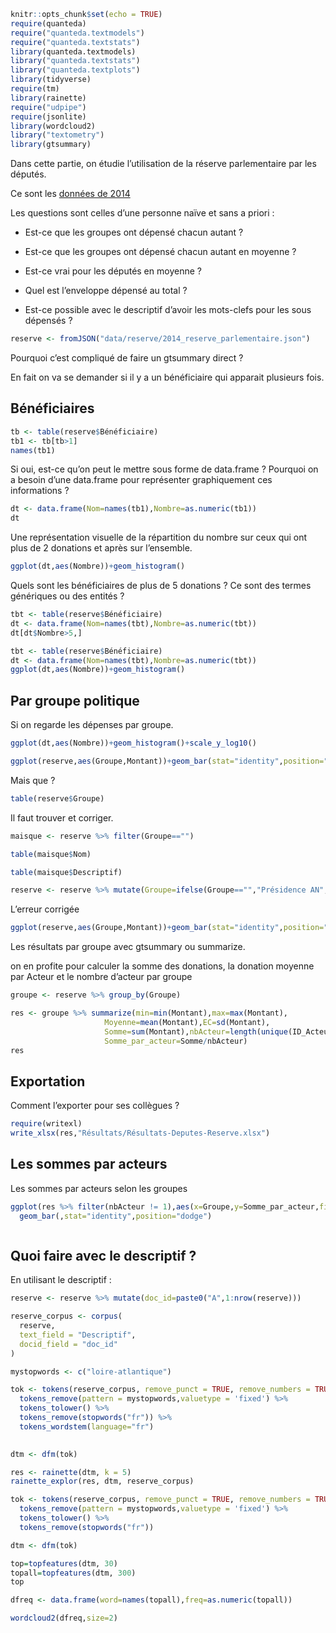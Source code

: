 
```r
knitr::opts_chunk$set(echo = TRUE)
require(quanteda)
require("quanteda.textmodels")
require("quanteda.textstats")
library(quanteda.textmodels)
library("quanteda.textstats")
library("quanteda.textplots")
library(tidyverse)
require(tm)
library(rainette)
require("udpipe")
require(jsonlite)
library(wordcloud2)
library("textometry")
library(gtsummary)
```

Dans cette partie, on étudie l'utilisation de la réserve parlementaire par les 
députés. 

Ce sont les [données de 2014](https://www.data.gouv.fr/fr/datasets/reserve-parlementaire/)

Les questions sont celles d'une personne naïve et sans a priori : 

- Est-ce que les groupes ont dépensé chacun autant ?

- Est-ce que les groupes ont dépensé chacun autant en moyenne ?

- Est-ce vrai pour les députés en moyenne ?

- Quel est l'enveloppe dépensé au total ?

<!-- - Comment on utilise un tableau de données supplémentaires pour avoir les infos -->
<!-- sur les parlementaires ? -->

- Est-ce possible avec le descriptif d'avoir les mots-clefs pour les sous dépensés ?


```r
reserve <- fromJSON("data/reserve/2014_reserve_parlementaire.json")
```



Pourquoi c'est compliqué de faire un gtsummary direct ?

En fait on va se demander si il y a un bénéficiaire qui apparait plusieurs fois.

## Bénéficiaires

```r
tb <- table(reserve$Bénéficiaire)
tb1 <- tb[tb>1]
names(tb1)
```



Si oui, est-ce qu'on peut le mettre sous forme de data.frame ? Pourquoi on a 
besoin d'une data.frame pour représenter graphiquement ces informations ?


```r
dt <- data.frame(Nom=names(tb1),Nombre=as.numeric(tb1))
dt
```

Une représentation visuelle de la répartition du nombre sur ceux qui ont plus de
2 donations et après sur l'ensemble.



```r
ggplot(dt,aes(Nombre))+geom_histogram()
```

Quels sont les bénéficiaires de plus de 5 donations ? Ce sont des termes génériques
ou des entités ?

```r
tbt <- table(reserve$Bénéficiaire)
dt <- data.frame(Nom=names(tbt),Nombre=as.numeric(tbt))
dt[dt$Nombre>5,]
```



```r
tbt <- table(reserve$Bénéficiaire)
dt <- data.frame(Nom=names(tbt),Nombre=as.numeric(tbt))
ggplot(dt,aes(Nombre))+geom_histogram()
```

## Par groupe politique

Si on regarde les dépenses par groupe.


```r
ggplot(dt,aes(Nombre))+geom_histogram()+scale_y_log10()
```
```r
ggplot(reserve,aes(Groupe,Montant))+geom_bar(stat="identity",position="dodge")
```

Mais que ?

```r
table(reserve$Groupe)
```


Il faut trouver et corriger.


```r

maisque <- reserve %>% filter(Groupe=="")

table(maisque$Nom)

table(maisque$Descriptif)

reserve <- reserve %>% mutate(Groupe=ifelse(Groupe=="","Présidence AN",Groupe))
```


L'erreur corrigée


```r
ggplot(reserve,aes(Groupe,Montant))+geom_bar(stat="identity",position="dodge")
```


Les résultats par groupe avec gtsummary ou summarize.

on en profite pour calculer la somme des donations, la donation moyenne par 
Acteur et le nombre d'acteur par groupe



```r
groupe <- reserve %>% group_by(Groupe)

res <- groupe %>% summarize(min=min(Montant),max=max(Montant),
                     Moyenne=mean(Montant),EC=sd(Montant),
                     Somme=sum(Montant),nbActeur=length(unique(ID_Acteur)),
                     Somme_par_acteur=Somme/nbActeur)
res 
```


## Exportation 

Comment l'exporter pour ses collègues ?



```r
require(writexl)
write_xlsx(res,"Résultats/Résultats-Deputes-Reserve.xlsx")
```

## Les sommes par acteurs

Les sommes par acteurs selon les groupes

```r
ggplot(res %>% filter(nbActeur != 1),aes(x=Groupe,y=Somme_par_acteur,fill=Groupe))+
  geom_bar(,stat="identity",position="dodge")
```

```r

```

## Quoi faire avec le descriptif ?

En utilisant le descriptif :

```r
reserve <- reserve %>% mutate(doc_id=paste0("A",1:nrow(reserve)))

reserve_corpus <- corpus(
  reserve,
  text_field = "Descriptif",
  docid_field = "doc_id"
)

mystopwords <- c("loire-atlantique")

tok <- tokens(reserve_corpus, remove_punct = TRUE, remove_numbers = TRUE) %>%
  tokens_remove(pattern = mystopwords,valuetype = 'fixed') %>%
  tokens_tolower() %>%
  tokens_remove(stopwords("fr")) %>%
  tokens_wordstem(language="fr") 
  

dtm <- dfm(tok)

res <- rainette(dtm, k = 5)
rainette_explor(res, dtm, reserve_corpus)

```

```r
tok <- tokens(reserve_corpus, remove_punct = TRUE, remove_numbers = TRUE) %>%
  tokens_remove(pattern = mystopwords,valuetype = 'fixed') %>%
  tokens_tolower() %>%
  tokens_remove(stopwords("fr"))

dtm <- dfm(tok)

top=topfeatures(dtm, 30)
topall=topfeatures(dtm, 300)
top
```

```r
dfreq <- data.frame(word=names(topall),freq=as.numeric(topall))

wordcloud2(dfreq,size=2)
```
